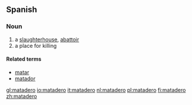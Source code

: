 ==Spanish==

===Noun===
{{es-noun-m}}

# a [[slaughterhouse]], [[abattoir]]
# a place for killing

====Related terms====
* [[matar]]
* [[matador]]

[[gl:matadero]]
[[io:matadero]]
[[it:matadero]]
[[nl:matadero]]
[[pl:matadero]]
[[fi:matadero]]
[[zh:matadero]]